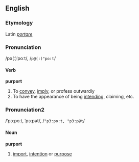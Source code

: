 ==English==
===Etymology===
Latin ''[[portare]]''
===Pronunciation===
/pə(ː)ˈpoːt/, /<tt>p@(:)"po:t</tt>/
====Verb====
'''purport'''

# To [[convey]], [[imply]], or profess outwardly
# To have the appearance of being [[intend]]ing, claiming, etc.

===Pronunciation2===
/ˈpɜːpoːt, ˈpɜːpət/, /<tt>"p3:po:t, "p3:p@t</tt>/
====Noun====
'''purport'''
#[[import]], [[intention]] or [[purpose]]